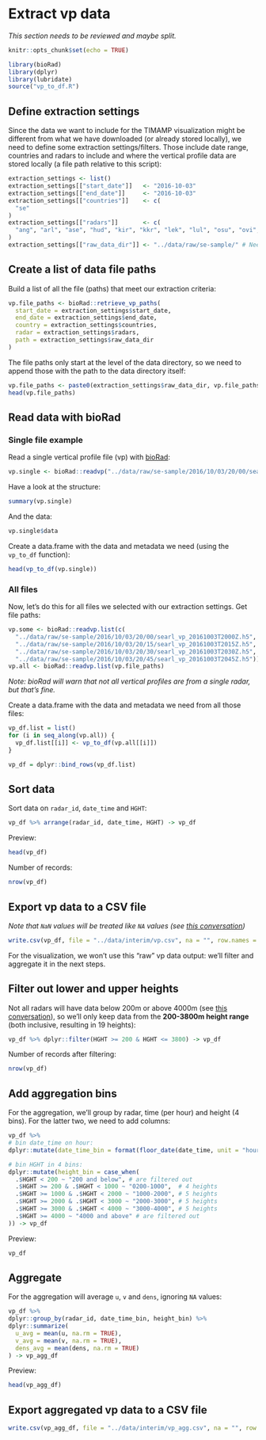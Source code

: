 # Extract vp data {#extract_vp}

_This section needs to be reviewed and maybe split._

```r
knitr::opts_chunk$set(echo = TRUE)
```

```r
library(bioRad)
library(dplyr)
library(lubridate)
source("vp_to_df.R")
```

## Define extraction settings

Since the data we want to include for the TIMAMP visualization might be different from what we have downloaded (or already stored locally), we need to define some extraction settings/filters. Those include date range, countries and radars to include and where the vertical profile data are stored locally (a file path relative to this script):

```r
extraction_settings <- list()
extraction_settings[["start_date"]]   <- "2016-10-03"
extraction_settings[["end_date"]]     <- "2016-10-03"
extraction_settings[["countries"]]    <- c(
  "se"
)
extraction_settings[["radars"]]       <- c(
  "ang", "arl", "ase", "hud", "kir", "kkr", "lek", "lul", "osu", "ovi", "var", "vil"
)
extraction_settings[["raw_data_dir"]] <- "../data/raw/se-sample/" # Needs a trailing slash!
```

## Create a list of data file paths

Build a list of all the file (paths) that meet our extraction criteria:

```r
vp.file_paths <- bioRad::retrieve_vp_paths(
  start_date = extraction_settings$start_date,
  end_date = extraction_settings$end_date,
  country = extraction_settings$countries,
  radar = extraction_settings$radars,
  path = extraction_settings$raw_data_dir
)
```

The file paths only start at the level of the data directory, so we need to append those with the path to the data directory itself:

```r
vp.file_paths <- paste0(extraction_settings$raw_data_dir, vp.file_paths)
head(vp.file_paths)
```

## Read data with bioRad

### Single file example

Read a single vertical profile file (vp) with [bioRad](https://github.com/adokter/bioRad):

```r
vp.single <- bioRad::readvp("../data/raw/se-sample/2016/10/03/20/00/searl_vp_20161003T2000Z.h5")
```

Have a look at the structure:

```r
summary(vp.single)
```

And the data:

```r
vp.single$data
```

Create a data.frame with the data and metadata we need (using the `vp_to_df` function):

```r
head(vp_to_df(vp.single))
```

### All files

Now, let's do this for all files we selected with our extraction settings. Get file paths:

```r
vp.some <- bioRad::readvp.list(c(
  "../data/raw/se-sample/2016/10/03/20/00/searl_vp_20161003T2000Z.h5",
  "../data/raw/se-sample/2016/10/03/20/15/searl_vp_20161003T2015Z.h5",
  "../data/raw/se-sample/2016/10/03/20/30/searl_vp_20161003T2030Z.h5",
  "../data/raw/se-sample/2016/10/03/20/45/searl_vp_20161003T2045Z.h5"))
vp.all <- bioRad::readvp.list(vp.file_paths)
```

_Note: bioRad will warn that not all vertical profiles are from a single radar, but that's fine._

Create a data.frame with the data and metadata we need from all those files:

```r
vp_df.list = list()
for (i in seq_along(vp.all)) {
  vp_df.list[[i]] <- vp_to_df(vp.all[[i]])
}

vp_df = dplyr::bind_rows(vp_df.list)
```

## Sort data

Sort data on `radar_id`, `date_time` and `HGHT`:

```r
vp_df %>% arrange(radar_id, date_time, HGHT) -> vp_df
```

Preview:

```r
head(vp_df)
```

Number of records:

```r
nrow(vp_df)
```

## Export vp data to a CSV file

_Note that `NaN` values will be treated like `NA` values (see [this conversation](https://github.com/enram/timamp-etl/issues/10#issuecomment-302235736))_

```r
write.csv(vp_df, file = "../data/interim/vp.csv", na = "", row.names = FALSE)
```

For the visualization, we won't use this "raw" vp data output: we'll filter and aggregate it in the next steps.

## Filter out lower and upper heights

Not all radars will have data below 200m or above 4000m (see [this conversation]( https://github.com/enram/timamp-etl/issues/9)), so we'll only keep data from the **200-3800m height range** (both inclusive, resulting in 19 heights):

```r
vp_df %>% dplyr::filter(HGHT >= 200 & HGHT <= 3800) -> vp_df
```

Number of records after filtering:

```r
nrow(vp_df)
```

## Add aggregation bins

For the aggregation, we'll group by radar, time (per hour) and height (4 bins). For the latter two, we need to add columns:

```r
vp_df %>%
# bin date_time on hour:
dplyr::mutate(date_time_bin = format(floor_date(date_time, unit = "hour"), "%Y%m%d %H%M")) %>%

# bin HGHT in 4 bins:
dplyr::mutate(height_bin = case_when(
  .$HGHT < 200 ~ "200 and below", # are filtered out
  .$HGHT >= 200 & .$HGHT < 1000 ~ "0200-1000",  # 4 heights
  .$HGHT >= 1000 & .$HGHT < 2000 ~ "1000-2000", # 5 heights
  .$HGHT >= 2000 & .$HGHT < 3000 ~ "2000-3000", # 5 heights
  .$HGHT >= 3000 & .$HGHT < 4000 ~ "3000-4000", # 5 heights
  .$HGHT >= 4000 ~ "4000 and above" # are filtered out
)) -> vp_df
```

Preview:

```r
vp_df
```

## Aggregate

For the aggregation will average `u`, `v` and `dens`, ignoring `NA` values:

```r
vp_df %>%
dplyr::group_by(radar_id, date_time_bin, height_bin) %>%
dplyr::summarize(
  u_avg = mean(u, na.rm = TRUE), 
  v_avg = mean(v, na.rm = TRUE), 
  dens_avg = mean(dens, na.rm = TRUE)
) -> vp_agg_df
```

Preview:

```r
head(vp_agg_df)
```

## Export aggregated vp data to a CSV file

```r
write.csv(vp_agg_df, file = "../data/interim/vp_agg.csv", na = "", row.names = FALSE)
```
